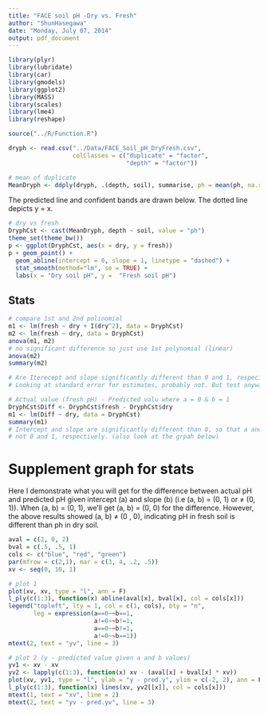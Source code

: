 ```yaml
---
title: "FACE soil pH -Dry vs. Fresh"
author: "ShunHasegawa"
date: "Monday, July 07, 2014"
output: pdf_document
---
```


```r
library(plyr)
library(lubridate)
library(car)
library(gmodels)
library(ggplot2)
library(MASS)
library(scales)
library(lme4)
library(reshape)

source("../R/Function.R")

dryph <- read.csv("../Data/FACE_Soil_pH_DryFresh.csv",
                  colClasses = c("duplicate" = "factor",
                                 "depth" = "factor"))

# mean of duplicate
MeanDryph <- ddply(dryph, .(depth, soil), summarise, ph = mean(ph, na.rm = TRUE))
```

The predicted line and confident bands are drawn below. The dotted line depicts y = x.

```r
# dry vs fresh
DryphCst <- cast(MeanDryph, depth ~ soil, value = "ph")
theme_set(theme_bw())
p <- ggplot(DryphCst, aes(x = dry, y = fresh))
p + geom_point() +
  geom_abline(intercept = 0, slope = 1, linetype = "dashed") +
  stat_smooth(method="lm", se = TRUE) +
  labs(x = "Dry soil pH", y =  "Fresh soil pH")
```

## Stats
```r
# compare 1st and 2nd polinomial
m1 <- lm(fresh ~ dry + I(dry^2), data = DryphCst)
m2 <- lm(fresh ~ dry, data = DryphCst)
anova(m1, m2)
# no significant difference so just use 1st polynomial (linear)
anova(m2)
summary(m2)

# Are Iterecept and slope significantly different than 0 and 1, respecitively?
# Looking at standard error for estimates, probably not. But test anyway.

# Actual value (fresh pH) - Predicted valu where a = 0 & b = 1
DryphCst$Diff <- DryphCst$fresh - DryphCst$dry
m1 <- lm(Diff ~ dry, data = DryphCst)
summary(m1)
# Intercept and slope are significantly different than 0, so that a and b are
# not 0 and 1, respectively. (also look at the grpah below)
```


# Supplement graph for stats
Here I demonstrate what you will get for the difference between actual pH and predicted pH given intercept (a) and slope (b) (i.e (a, b) = (0, 1) or $\neq$ (0, 1)). When (a, b) = (0, 1), we'll get (a, b) = (0, 0) for the difference. However, the above results showed (a, b) $\neq$ (0 , 0), indicating pH in fresh soil is different than ph in dry soil.


```r
aval = c(2, 0, 2)
bval = c(.5, .5, 1)
cols <- c("blue", "red", "green")
par(mfrow = c(2,1), mar = c(3, 4, .2, .5))
xv <- seq(0, 10, 1)

# plot 1
plot(xv, xv, type = "l", ann = F)
l_ply(c(1:3), function(x) abline(aval[x], bval[x], col = cols[x]))
legend("topleft", lty = 1, col = c(1, cols), bty = "n", 
       leg = expression(a==0~~b==1,
                        a!=0~~b!=1,
                        a==0~~b!=1,
                        a!=0~~b==1))
mtext(2, text = "yv", line = 3)

# plot 2 (y - predicted value given a and b values)
yv1 <- xv - xv
yv2 <- lapply(c(1:3), function(x) xv - (aval[x] + bval[x] * xv))
plot(xv, yv1, type = "l", ylab = "y - pred.y", ylim = c(-2, 2), ann = F)
l_ply(c(1:3), function(x) lines(xv, yv2[[x]], col = cols[x]))
mtext(1, text = "xv", line = 2)
mtext(2, text = "yv - pred.yv", line = 3)

```

